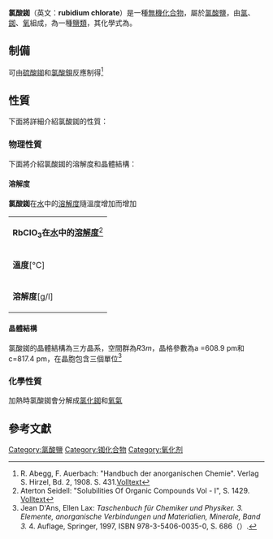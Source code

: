 {{chembox
| verifiedrevid =
|   Name = 氯酸銣
| CustomizedImage =[[File:Rb+.svg|x50px]] [[File:Chlorate-2D.png|130px]]
|   ImageSize =
|   ImageName =
|   IUPACName = rubidium chlorate
|   OtherNames =
| Section1 = {{Chembox Identifiers
|   ChemSpiderID =
|   PubChem = 23674317
|   InChI1 =
|   InChIKey1 =
|   SMILES = [Rb+].[O-]Cl(=O)=O
|   CASNo = 13446-71-4
|   CASNo_Ref = {{cascite|correct|CAS}}
|   InChI = InChI=1S/ClHO3.Rb/c2-1 (3)4;/h(H,2,3,4);/q;+1/p-1
  }}
| Section2 = {{Chembox Properties
|   Formula = RbClO<sub>3</sub>
|   MolarMass = 168.92 g/mol
|   Appearance =
|   Odor =
|   Density = 3.19 g/cm<sup>3</sup><ref name="Perry">Dale L. Perry, Sidney L. Phillips: ''Handbook of inorganic compounds''. CRC Press, 1995, ISBN 978-0-8493-8671-8,  S. 333（{{Google Buch|BuchID=0fT4wfhF1AsC|Seite=333}}）.</ref>
|   Solubility = 21.38 g·l<sup>−1</sup>於 0 °C<ref name="Perry"/>
|   SolubleOther =
|    Solvent =
  }}
| Section3 = {{Chembox Structure
|   Coordination =
|   CrystalStruct =
  }}
| Section4 = {{Chembox Thermochemistry
| DeltaHf =
| DeltaHc =
| Entropy =
| HeatCapacity =
  }}
| Section7 = {{Chembox Hazards
|   ExternalMSDS =
|   MainHazards =
|   NFPA-H =  | NFPA-F =  | NFPA-R =  | NFPA-O =
  }}
| Section8 = {{Chembox Related
|   OtherAnions = [[氯化銣|氯化銣]]<br/>[[高氯酸銣|高氯酸銣]]<br/>[[次氯酸銣|次氯酸銣]]
|   OtherCations = [[氯酸铵|氯酸铵]]<br />{{鹼金屬相關化學品|氯酸}}
  }}
}}
'''氯酸銣'''（英文：'''rubidium chlorate'''）是一種[[無機化合物|無機化合物]]，屬於[[氯酸鹽|氯酸鹽]]，由[[氯|氯]]、[[銣|銣]]、[[氧|氧]]組成，為一種[[鹽類|鹽類]]，其化學式為{{化學式|銣|氯|氧|3|link=}}。

== 制備 ==
可由[[硫酸銣|硫酸銣]]和[[氯酸鋇|氯酸鋇]]反應制得<ref name="Abegg">R. Abegg, F. Auerbach: "Handbuch der anorganischen Chemie". Verlag S. Hirzel, Bd. 2, 1908. S. 431.[http://www.archive.org/stream/handbuchderanor09koppgoog#page/n451/mode/2up Volltext]</ref>

:{{反應式|Rb|2|S|O|4|+|Ba|{{官能基|Cl|O|3|link=氯酸}}|2|→|2|Rb|Cl|O|3|+|Ba|S|O|4|↓}}

== 性質 ==
下面將詳細介紹氯酸銣的性質：
===物理性質===
下面將介紹氯酸銣的溶解度和晶體結構：
====溶解度====
'''氯酸銣'''在[[水|水]]中的[[溶解度|溶解度]]隨溫度增加而增加

{| class="wikitable" style="text-align:center"
|-
| class="hintergrundfarbe6" colspan="11" | '''RbClO<sub>3</sub>在[[水|水]]中的[[溶解度|溶解度]]'''<ref name="Seidell"> Aterton Seidell: "Solubilities Of Organic Compounds Vol - I", S. 1429. [http://www.archive.org/stream/solubilitiesofor023311mbp#page/n923/mode/2up Volltext]</ref>
|-
| class="hintergrundfarbe5" align="left" | '''溫度'''[°C]
| 0 || 8 || 19.8 || 30 || 42.2 || 50 || 76 || 99
|-
| class="hintergrundfarbe5" align="left" | '''溶解度'''[g/l]
| 21.38 || 30.7 || 53.6 || 80 || 124.8 || 159.8 || 341.2 || 628
|}

====晶體結構====
氯酸銣的晶體結構為三方晶系，空間群為''R''3''m''，晶格參數為a =608.9 pm和c=817.4 pm，在晶胞包含三個單位<ref>Jean D'Ans, Ellen Lax: ''Taschenbuch für Chemiker und Physiker. 3. Elemente, anorganische Verbindungen und Materialien, Minerale, Band 3.'' 4. Auflage, Springer, 1997, ISBN 978-3-5406-0035-0, S. 686（{{Google Buch|BuchID=oWjEKDnsJgEC|Seite=686}}）.</ref>
===化學性質===
加熱時氯酸銣會分解成[[氯化銣|氯化銣]]和[[氧氣|氧氣]]

:{{反應式|2|Rb|Cl|O|3|→|2|Rb|Cl|+|3|O|2|↑}}

==參考文獻==
{{reflist}}

{{銣化合物}}

[[Category:氯酸鹽|Category:氯酸鹽]]
[[Category:铷化合物|Category:铷化合物]]
[[Category:氧化剂|Category:氧化剂]]